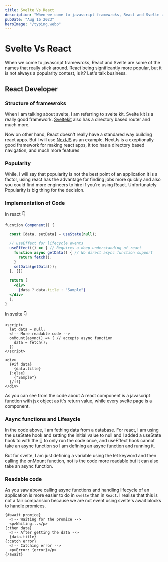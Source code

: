 ```yaml
---
title: Svelte Vs React
description: "When we come to javascript framewroks, React and Svelte are some of the names that really stick around. React being significantly more popular, but it is not always a popularity contest, is it? Let’s talk business."
pubDate: "Aug 16 2023"
heroImage: "/typing.webp"
---
```


# Svelte Vs React

When we come to javascript framewroks, React and Svelte are some of the names that really stick around. React being significantly more popular, but it is not always a popularity contest, is it? Let's talk business.

## React Developer

### Structure of framewroks

When I am talking about svelte, I am referring to svelte kit. Svelte kit is a really good framework. [Sveltekit](https://kit.svelte-kit.com) also has a directory based router and much more.

Now on other hand, React doesn't really have a standared way building react apps. But I will use [NextJS](https://nextjs.dev) as an example. NextJs is a exeptionally good framework for making react apps, it too has a directory based navigation, and much more features

### Popularity

While, I will say that popularity is not the best point of an application it is a factor, using react has the advantage for finding jobs more quickly and also you could find more engineers to hire if you're using React. Unfortunately Popularity is big thing for the decision.

### Implementation of Code

In react 👇

```jsx
fucntion Component() {

  const [data, setData] = useState(null);

  // useEffect for lifecycle events
  useEffect(() => { // Requires a deep understanding of react
    function async getData() { // No direct async function support
      return fetch();
    }
    setData(getData());
  }, [])

  return (
    <div>
      {data ? data.title : "Sample"}
  </div>
  );
}

```

In svelte 👇

```svelte
<script>
  let data = null;
  <!-- More readable code -->
  onMount(async() => { // accepts async function
    data = fetch();
  })
</script>

<div>
  {#if data}
    {data.title}
  {:else}
    {"Sample"}
  {/if}
</div>
```

As you can see from the code about A react component is a javascript function with jsx object as it's return value, while every svelte page is a component.

### Async functions and Lifesycle

In the code above, I am fething data from a database. For react, I am using the useState hook and setting the initial value to null and I added a useState hook to with the [] to only run the code once, and useEffect hook cannot take an async function so I am defining an async function and running it.

But for svelte, I am just defining a variable using the let keyword and then calling the onMount function, not is the code more readable but it can also take an async function.

### Readable code

As you saw above calling async functions and handling lifecycle of an application is more easier to do in `svelte` than in `React`. I realise that this is not a fair comparision because we are not event using svelte's await blocks to handle promices.

```svelte
{#await promice}
  <!-- Waiting for the promice -->
  <p>Waiting...</p>
{:then data}
  <!-- After getting the data -->
  {data.title}
{:catch error}
  <!-- Catching error -->
  <p>Error: {error}</p>
{/await}
```
